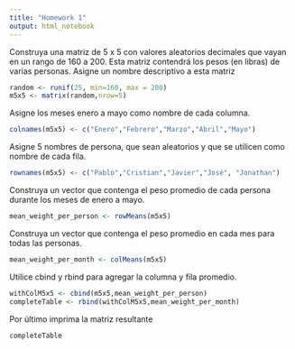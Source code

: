 ---
title: "Homework 1"
output: html_notebook
---

Construya una matriz de 5 x 5 con valores aleatorios decimales que vayan en un rango de 160 a 200. Esta matriz contendrá los pesos (en libras) de varias personas. Asigne un nombre descriptivo a esta matriz

```{r}
random <- runif(25, min=160, max = 200)
m5x5 <- matrix(random,nrow=5)
```
Asigne los meses enero a mayo como nombre de cada columna.

```{r}
colnames(m5x5) <- c("Enero","Febrero","Marzo","Abril","Mayo")
```
Asigne 5 nombres de persona, que sean aleatorios y que se utilicen como nombre de cada fila.
```{r}
rownames(m5x5) <- c("Pablo","Cristian","Javier","José", "Jonathan")
```
Construya un vector que contenga el peso promedio de cada persona durante los meses de enero a mayo. 
```{r}
mean_weight_per_person <- rowMeans(m5x5)
```
Construya un vector que contenga el peso promedio en cada mes para todas las personas.
```{r}
mean_weight_per_month <- colMeans(m5x5)
```
Utilice cbind y rbind para agregar la columna y fila promedio.
```{r}
withColM5x5 <- cbind(m5x5,mean_weight_per_person)
completeTable <- rbind(withColM5x5,mean_weight_per_month)
```
Por último imprima la matriz resultante
```{r}
completeTable
```